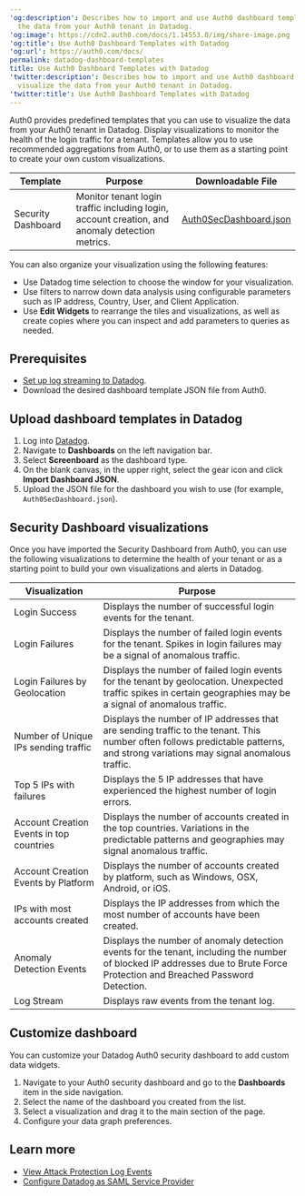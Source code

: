 ---
'og:description': Describes how to import and use Auth0 dashboard templates to visualize
  the data from your Auth0 tenant in Datadog.
'og:image': https://cdn2.auth0.com/docs/1.14553.0/img/share-image.png
'og:title': Use Auth0 Dashboard Templates with Datadog
'og:url': https://auth0.com/docs/
permalink: datadog-dashboard-templates
title: Use Auth0 Dashboard Templates with Datadog
'twitter:description': Describes how to import and use Auth0 dashboard templates to
  visualize the data from your Auth0 tenant in Datadog.
'twitter:title': Use Auth0 Dashboard Templates with Datadog
---
Auth0 provides predefined templates that you can use to visualize the data from your Auth0 tenant in Datadog. Display visualizations to monitor the health of the login traffic for a tenant. Templates allow you to use recommended aggregations from Auth0, or to use them as a starting point to create your own custom visualizations.

<table class="table"><thead>
<tr>
<th>Template</th>
<th>Purpose</th>
<th>Downloadable File</th>
</tr>
</thead>
<tbody>
<tr>
<td>Security Dashboard</td>
<td>Monitor tenant login traffic including login, account creation, and anomaly detection metrics.</td>
<td><a href="https://cdn.auth0.com/website/docs/logs/streams/datadog/Auth0SecurityDashboard.json">Auth0SecDashboard.json</a></td>
</tr>
</tbody>
</table>

You can also organize your visualization using the following features:

* Use Datadog time selection to choose the window for your visualization.
* Use filters to narrow down data analysis using configurable parameters such as IP address, Country, User, and Client Application.
* Use **Edit Widgets** to rearrange the tiles and visualizations, as well as create copies where you can inspect and add parameters to queries as needed.

## Prerequisites

* [Set up log streaming to Datadog](https://marketplace.auth0.com/integrations/datadog-log-streaming).
* Download the desired dashboard template JSON file from Auth0.

## Upload dashboard templates in Datadog

1. Log into [Datadog](https://www.datadoghq.com/).
2. Navigate to **Dashboards** on the left navigation bar.
3. Select **Screenboard** as the dashboard type.
4. On the blank canvas, in the upper right, select the gear icon and click **Import Dashboard JSON**.
5. Upload the JSON file for the dashboard you wish to use (for example, `Auth0SecDashboard.json`).

## Security Dashboard visualizations

Once you have imported the Security Dashboard from Auth0, you can use the following visualizations to determine the health of your tenant or as a starting point to build your own visualizations and alerts in Datadog.

<table class="table"><thead>
<tr>
<th>Visualization</th>
<th>Purpose</th>
</tr>
</thead>
<tbody>
<tr>
<td>Login Success</td>
<td>Displays the number of successful login events for the tenant.</td>
</tr>
<tr>
<td>Login Failures</td>
<td>Displays the number of failed login events for the tenant.  Spikes in login failures may be a signal of anomalous traffic.</td>
</tr>
<tr>
<td>Login Failures by Geolocation</td>
<td>Displays the number of failed login events for the tenant by geolocation.  Unexpected traffic spikes in certain geographies may be a signal of anomalous traffic.</td>
</tr>
<tr>
<td>Number of Unique IPs sending traffic</td>
<td>Displays the number of IP addresses that are sending traffic to the tenant.  This number often follows predictable patterns, and strong variations may signal anomalous traffic.</td>
</tr>
<tr>
<td>Top 5 IPs with failures</td>
<td>Displays the 5 IP addresses that have experienced the highest number of login errors.</td>
</tr>
<tr>
<td>Account Creation Events in top countries</td>
<td>Displays the number of accounts created in the top countries.   Variations in the predictable patterns and geographies may signal anomalous traffic.</td>
</tr>
<tr>
<td>Account Creation Events by Platform</td>
<td>Displays the number of accounts created by platform, such as Windows, OSX, Android, or iOS.</td>
</tr>
<tr>
<td>IPs with most accounts created</td>
<td>Displays the IP addresses from which the most number of accounts have been created.</td>
</tr>
<tr>
<td>Anomaly Detection Events</td>
<td>Displays the number of anomaly detection events for the tenant, including the number of blocked IP addresses due to Brute Force Protection and Breached Password Detection.</td>
</tr>
<tr>
<td>Log Stream</td>
<td>Displays raw events from the tenant log.</td>
</tr>
</tbody>
</table>

## Customize dashboard

You can customize your Datadog Auth0 security dashboard to add custom data widgets.

1. Navigate to your Auth0 security dashboard and go to the **Dashboards** item in the side navigation.
2. Select the name of the dashboard you created from the list.
3. Select a visualization and drag it to the main section of the page.
4. Configure your data graph preferences.

## Learn more

* [View Attack Protection Log Events](/docs/secure/attack-protection/view-attack-protection-events)
* [Configure Datadog as SAML Service Provider](/docs/authenticate/single-sign-on/outbound-single-sign-on/configure-auth0-saml-identity-provider/configure-auth0-as-identity-provider-for-datadog)